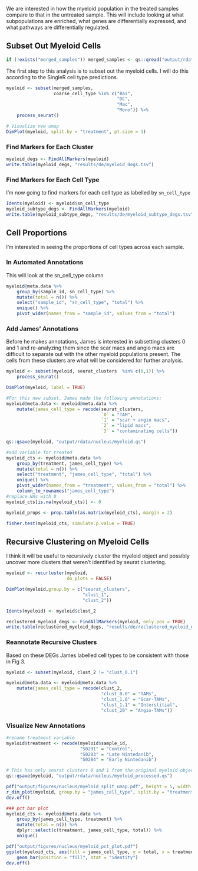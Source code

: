 We are interested in how the myeloid population in the treated samples compare to that in the untreated sample. This will include looking at what subpopulations are enriched, what genes are differentially expressed, and what pathways are differentially regulated.

## Subset Out Myeloid Cells

```r
if (!exists("merged_samples")) merged_samples <- qs::qread("output/rdata/nucleus/merged_samples.qs")
```

The first step to this analysis is to subset out the myeloid cells. I will do this according to the SingleR cell type predictions.

```r
myeloid <- subset(merged_samples,
                  coarse_cell_type %in% c("Bas",
                                          "DC",
                                          "Mac",
                                          "Mono")) %>%
    process_seurat()

# Visualize new umap
DimPlot(myeloid, split.by = "treatment", pt.size = 1)
```

### Find Markers for Each Cluster

```r
myeloid_degs <- FindAllMarkers(myeloid)
write.table(myeloid_degs, "results/de/myeloid_degs.tsv")
```

### Find Markers for Each Cell Type

I'm now going to find markers for each cell type as labelled by `sn_cell_type`

```r
Idents(myeloid) <- myeloid$sn_cell_type
myeloid_subtype_degs <- FindAllMarkers(myeloid)
write.table(myeloid_subtype_degs, "results/de/myeloid_subtype_degs.tsv")
```

## Cell Proportions

I'm interested in seeing the proportions of cell types across each sample.

### In Automated Annotations

This will look at the sn_cell_type column

```r
myeloid@meta.data %>%
    group_by(sample_id, sn_cell_type) %>%
    mutate(total = n()) %>%
    select("sample_id", "sn_cell_type", "total") %>%
    unique() %>%
    pivot_wider(names_from = "sample_id", values_from = "total")
```

### Add James' Annotations

Before he makes annotations, James is interested in subsetting clusters 0 and 1 and re-analyzing them since the scar macs and angio macs are difficult to separate out with the other myeloid populations present. The cells from these clusters are what
will be considered for further analysis.

```r
myeloid <- subset(myeloid, seurat_clusters  %in% c(0,1)) %>%
    process_seurat()

DimPlot(myeloid, label = TRUE)

#For this new subset, James made the following annotations:
myeloid@meta.data <- myeloid@meta.data %>%
    mutate(james_cell_type = recode(seurat_clusters,
                                    `0` = "TAM",
                                    `1` = "scar + angio macs",
                                    `2` = "lipid macs",
                                    `3` = "contaminating cells"))

qs::qsave(myeloid, "output/rdata/nucleus/myeloid.qs")

#add variable for treated
myeloid_cts <- myeloid@meta.data %>%
    group_by(treatment, james_cell_type) %>%
    mutate(total = n()) %>%
    select("treatment", "james_cell_type", "total") %>%
    unique() %>%
    pivot_wider(names_from = "treatment", values_from = "total") %>%
    column_to_rownames("james_cell_type")
#replace NAs with 0
myeloid_cts[is.na(myeloid_cts)] <- 0

myeloid_props <- prop.table(as.matrix(myeloid_cts), margin = 2)

fisher.test(myeloid_cts, simulate.p.value = TRUE)
```

## Recursive Clustering on Myeloid Cells

I think it will be useful to recursively cluster the myeloid object and possibly uncover more clusters that weren't identified by seurat clustering.

```r
myeloid <- recurluster(myeloid,
                       do_plots = FALSE)

DimPlot(myeloid,group.by = c("seurat_clusters",
                             "clust_1",
                             "clust_2"))

Idents(myeloid) <- myeloid$clust_2

reclustered_myeloid_degs <- FindAllMarkers(myeloid, only.pos = TRUE)
write.table(reclustered_myeloid_degs, "results/de/reclustered_myeloid_degs.tsv")
```


### Reannotate Recursive Clusters

Based on these DEGs James labelled cell types to be consistent with those in Fig 3.

```r
myeloid <- subset(myeloid, clust_2 != "clust_0.1")

myeloid@meta.data <- myeloid@meta.data %>%
    mutate(james_cell_type = recode(clust_2,
                                    "clust_0.0" = "TAMs",
                                    "clust_1.0" = "Scar-TAMs",
                                    "clust_1.1" = "Interstitial",
                                    "clust_20" = "Angio-TAMs"))
```

### Visualize New Annotations

```r
#rename treatment variable
myeloid$treatment <- recode(myeloid$sample_id,
                            "S0291" = "Control",
                            "S0283" = "Late Nintedanib",
                            "S0284" = "Early Nintedanib")

# This has only seurat clusters 0 and 1 from the original myeloid object above
qs::qsave(myeloid, "output/rdata/nucleus/myeloid_processed.qs")

pdf("output/figures/nucleus/myeloid_split_umap.pdf", height = 5, width = 15)
r_dim_plot(myeloid, group.by = "james_cell_type", split.by = "treatment")
dev.off()

### pct bar plot
myeloid_cts <- myeloid@meta.data %>%
    group_by(james_cell_type, treatment) %>%
    mutate(total = n()) %>%
    dplyr::select(c(treatment, james_cell_type, total)) %>%
    unique()

pdf("output/figures/nucleus/myeloid_pct_plot.pdf")
ggplot(myeloid_cts, aes(fill = james_cell_type, y = total, x = treatment)) +
    geom_bar(position = "fill", stat = "identity")
dev.off()
```
